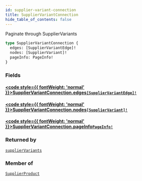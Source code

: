```yaml
---
id: supplier-variant-connection
title: SupplierVariantConnection
hide_table_of_contents: false
---
```








Paginate through SupplierVariants

```graphql
type SupplierVariantConnection {
  edges: [SupplierVariantEdge]!
  nodes: [SupplierVariant]!
  pageInfo: PageInfo!
}
```


### Fields

#### [<code style={{ fontWeight: 'normal' }}>SupplierVariantConnection.<b>edges</b></code>](#)<Bullet />[`[SupplierVariantEdge]!`](/supply/api/graphql-admin/reference/objects/supplier-variant-edge) <Badge class="secondary" text="non-null"/> <Badge class="secondary" text="object"/>
> 
> 

#### [<code style={{ fontWeight: 'normal' }}>SupplierVariantConnection.<b>nodes</b></code>](#)<Bullet />[`[SupplierVariant]!`](/supply/api/graphql-admin/reference/objects/supplier-variant) <Badge class="secondary" text="non-null"/> <Badge class="secondary" text="object"/>
> 
> 

#### [<code style={{ fontWeight: 'normal' }}>SupplierVariantConnection.<b>pageInfo</b></code>](#)<Bullet />[`PageInfo!`](/supply/api/graphql-admin/reference/objects/page-info) <Badge class="secondary" text="non-null"/> <Badge class="secondary" text="object"/>
> 
> 



### Returned by

[`supplierVariants`](/supply/api/graphql-admin/reference/queries/supplier-variants)  <Badge class="secondary" text="query"/>

### Member of

[`SupplierProduct`](/supply/api/graphql-admin/reference/objects/supplier-product)  <Badge class="secondary" text="object"/>



